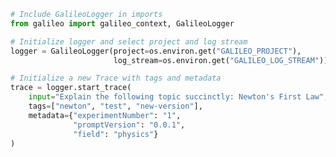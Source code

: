 ```python Python
# Include GalileoLogger in imports
from galileo import galileo_context, GalileoLogger

# Initialize logger and select project and log stream
logger = GalileoLogger(project=os.environ.get("GALILEO_PROJECT"),
                       log_stream=os.environ.get("GALILEO_LOG_STREAM"))

# Initialize a new Trace with tags and metadata
trace = logger.start_trace(
    input="Explain the following topic succinctly: Newton's First Law",
    tags=["newton", "test", "new-version"],
    metadata={"experimentNumber": "1",
              "promptVersion": "0.0.1",
              "field": "physics"}
)
```
